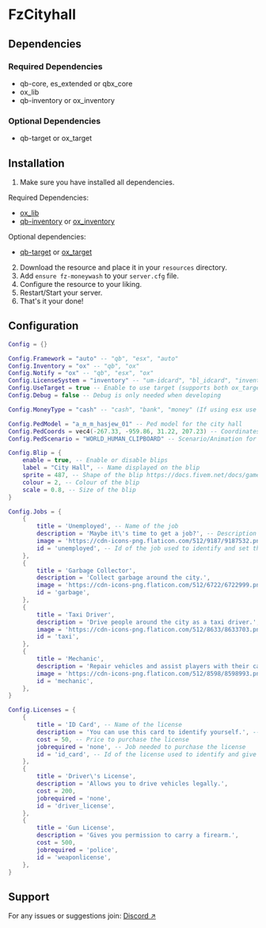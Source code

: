 # FzCityhall

## Dependencies
### Required Dependencies
- qb-core, es_extended or qbx_core
- ox_lib
- qb-inventory or ox_inventory

### Optional Dependencies
- qb-target or ox_target

## Installation
1. Make sure you have installed all dependencies.

Required Dependencies:
- [ox_lib](https://github.com/overextended/ox_lib)
- [qb-inventory](https://github.com/qbcore-framework/qb-inventory) or [ox_inventory](https://github.com/overextended/ox_inventory)

Optional dependencies:
- [qb-target](https://github.com/qbcore-framework/qb-target) or [ox_target](https://github.com/overextended/ox_target)

2. Download the resource and place it in your `resources` directory.
3. Add `ensure fz-moneywash` to your `server.cfg` file.
4. Configure the resource to your liking.
5. Restart/Start your server.
6. That's it your done!

## Configuration

```lua
Config = {}

Config.Framework = "auto" -- "qb", "esx", "auto"
Config.Inventory = "ox" -- "qb", "ox"
Config.Notify = "ox" -- "qb", "esx", "ox"
Config.LicenseSystem = "inventory" -- "um-idcard", "bl_idcard", "inventory"
Config.UseTarget = true -- Enable to use target (supports both ox_target and qb-target)
Config.Debug = false -- Debug is only needed when developing

Config.MoneyType = "cash" -- "cash", "bank", "money" (If using esx use "money" instead of "cash")

Config.PedModel = "a_m_m_hasjew_01" -- Ped model for the city hall
Config.PedCoords = vec4(-267.33, -959.86, 31.22, 207.23) -- Coordinates for the Ped (x, y, z, heading)
Config.PedScenario = "WORLD_HUMAN_CLIPBOARD" -- Scenario/Animation for the Ped 

Config.Blip = {
    enable = true, -- Enable or disable blips
    label = "City Hall", -- Name displayed on the blip
    sprite = 487, -- Shape of the blip https://docs.fivem.net/docs/game-references/blips/
    colour = 2, -- Colour of the blip
    scale = 0.8, -- Size of the blip
}

Config.Jobs = {
    {
        title = 'Unemployed', -- Name of the job
        description = 'Maybe it\'s time to get a job?', -- Description of the job
        image = 'https://cdn-icons-png.flaticon.com/512/9187/9187532.png', -- Image used for the job
        id = 'unemployed', -- Id of the job used to identify and set the players job needs to match the one in jobs.lua
    },
    {
        title = 'Garbage Collector',
        description = 'Collect garbage around the city.',
        image = 'https://cdn-icons-png.flaticon.com/512/6722/6722999.png',
        id = 'garbage',
    },
    {
        title = 'Taxi Driver',
        description = 'Drive people around the city as a taxi driver.',
        image = 'https://cdn-icons-png.flaticon.com/512/8633/8633703.png',
        id = 'taxi',
    },
    {
        title = 'Mechanic',
        description = 'Repair vehicles and assist players with their car issues.',
        image = 'https://cdn-icons-png.flaticon.com/512/8598/8598993.png',
        id = 'mechanic',
    },
}

Config.Licenses = {
    {
        title = 'ID Card', -- Name of the license
        description = 'You can use this card to identify yourself.', -- Description of the license
        cost = 50, -- Price to purchase the license
        jobrequired = 'none', -- Job needed to purchase the license
        id = 'id_card', -- Id of the license used to identify and give the players the item needs to match the one in items.lua
    },
    {
        title = 'Driver\'s License',
        description = 'Allows you to drive vehicles legally.',
        cost = 200,
        jobrequired = 'none',
        id = 'driver_license',
    },
    {
        title = 'Gun License',
        description = 'Gives you permission to carry a firearm.',
        cost = 500,
        jobrequired = 'police',
        id = 'weaponlicense',
    },
}
```

## Support
For any issues or suggestions join: [Discord ↗](https://discord.gg/yk5ean6rte)
